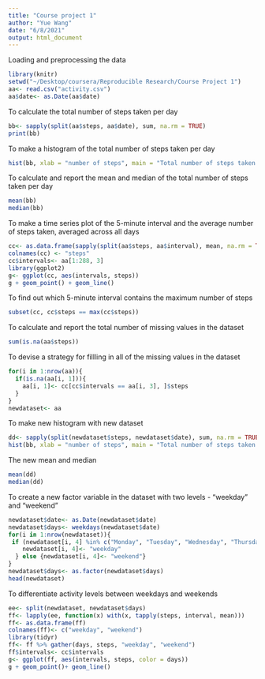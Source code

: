```yaml
---
title: "Course project 1"
author: "Yue Wang"
date: "6/8/2021"
output: html_document
---
```

Loading and preprocessing the data
```r
library(knitr)
setwd("~/Desktop/coursera/Reproducible Research/Course Project 1")
aa<- read.csv("activity.csv")
aa$date<- as.Date(aa$date)
```
To calculate the total number of steps taken per day
```r
bb<- sapply(split(aa$steps, aa$date), sum, na.rm = TRUE)
print(bb)
```
To make a histogram of the total number of steps taken per day
```r
hist(bb, xlab = "number of steps", main = "Total number of steps taken per day")
```
To calculate and report the mean and median of the total number of steps taken per day
```r
mean(bb)
median(bb)
```
To make a time series plot of the 5-minute interval and the average number of steps taken, averaged across all days
```r
cc<- as.data.frame(sapply(split(aa$steps, aa$interval), mean, na.rm = TRUE))
colnames(cc) <- "steps"
cc$intervals<- aa[1:288, 3]
library(ggplot2)
g<- ggplot(cc, aes(intervals, steps))
g + geom_point() + geom_line()
```
To find out which 5-minute interval contains the maximum number of steps
```r
subset(cc, cc$steps == max(cc$steps))
```
To calculate and report the total number of missing values in the dataset
```r
sum(is.na(aa$steps))
```
To devise a strategy for fillling in all of the missing values in the dataset
```r
for(i in 1:nrow(aa)){
  if(is.na(aa[i, 1])){
    aa[i, 1]<- cc[cc$intervals == aa[i, 3], ]$steps
  }
}
newdataset<- aa
```
To make new histogram with new dataset
```r
dd<- sapply(split(newdataset$steps, newdataset$date), sum, na.rm = TRUE)
hist(bb, xlab = "number of steps", main = "Total number of steps taken per day")
```
The new mean and median
```r
mean(dd)
median(dd)
```
To create a new factor variable in the dataset with two levels - "weekday" and "weekend"
```r
newdataset$date<- as.Date(newdataset$date)
newdataset$days<- weekdays(newdataset$date)
for(i in 1:nrow(newdataset)){
 if (newdataset[i, 4] %in% c("Monday", "Tuesday", "Wednesday", "Thursday", "Friday")){
    newdataset[i, 4]<- "weekday"
  } else {newdataset[i, 4]<- "weekend"}
}
newdataset$days<- as.factor(newdataset$days)
head(newdataset)
```
To differentiate activity levels between weekdays and weekends
```r
ee<- split(newdataset, newdataset$days)
ff<- lapply(ee, function(x) with(x, tapply(steps, interval, mean)))
ff<- as.data.frame(ff)
colnames(ff)<- c("weekday", "weekend")
library(tidyr)
ff<- ff %>% gather(days, steps, "weekday", "weekend")
ff$intervals<- cc$intervals
g<- ggplot(ff, aes(intervals, steps, color = days))
g + geom_point()+ geom_line()
```
